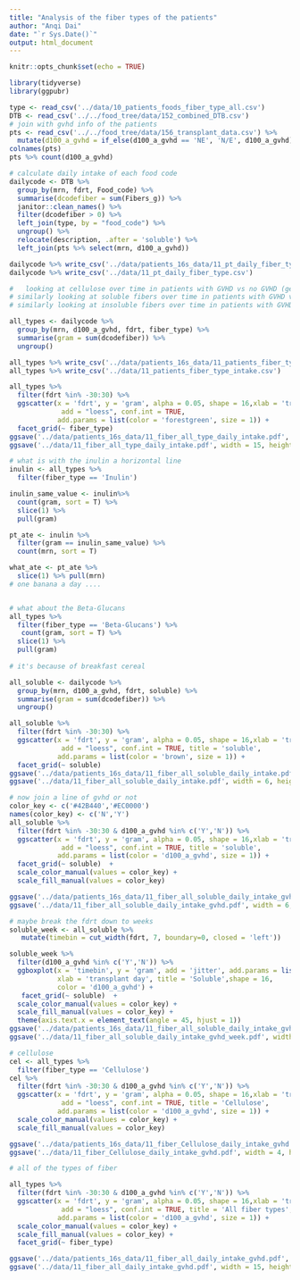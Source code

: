 ```yaml
---
title: "Analysis of the fiber types of the patients"
author: "Anqi Dai"
date: "`r Sys.Date()`"
output: html_document
---
```


```r
knitr::opts_chunk$set(echo = TRUE)
```

```r
library(tidyverse)
library(ggpubr)
```

```r
type <- read_csv('../data/10_patients_foods_fiber_type_all.csv')
DTB <- read_csv('../../food_tree/data/152_combined_DTB.csv')
# join with gvhd info of the patients
pts <- read_csv('../../food_tree/data/156_transplant_data.csv') %>% 
  mutate(d100_a_gvhd = if_else(d100_a_gvhd == 'NE', 'N/E', d100_a_gvhd))
colnames(pts)
pts %>% count(d100_a_gvhd)
```

```r
# calculate daily intake of each food code 
dailycode <- DTB %>%   
  group_by(mrn, fdrt, Food_code) %>% 
  summarise(dcodefiber = sum(Fibers_g)) %>% 
  janitor::clean_names() %>% 
  filter(dcodefiber > 0) %>% 
  left_join(type, by = "food_code") %>% 
  ungroup() %>% 
  relocate(description, .after = 'soluble') %>% 
  left_join(pts %>% select(mrn, d100_a_gvhd))

dailycode %>% write_csv('../data/patients_16s_data/11_pt_daily_fiber_type.csv')
dailycode %>% write_csv('../data/11_pt_daily_fiber_type.csv')  
```

```r
#   looking at cellulose over time in patients with GVHD vs no GVHD (geom_point and geom_smooth, colored by GVHD day -30 to +30)
# similarly looking at soluble fibers over time in patients with GVHD vs no GVHD (geom_point and geom_smooth, colored by GVHD day -30 to +30)
# similarly looking at insoluble fibers over time in patients with GVHD vs no GVHD (geom_point and geom_smooth, colored by GVHD day -30 to +30)

all_types <- dailycode %>% 
  group_by(mrn, d100_a_gvhd, fdrt, fiber_type) %>% 
  summarise(gram = sum(dcodefiber)) %>% 
  ungroup()

all_types %>% write_csv('../data/patients_16s_data/11_patients_fiber_type_intake.csv')
all_types %>% write_csv('../data/11_patients_fiber_type_intake.csv')
```

```r
all_types %>% 
  filter(fdrt %in% -30:30) %>% 
  ggscatter(x = 'fdrt', y = 'gram', alpha = 0.05, shape = 16,xlab = 'transplant day',
             add = "loess", conf.int = TRUE, 
            add.params = list(color = 'forestgreen', size = 1)) +
  facet_grid(~ fiber_type) 
ggsave('../data/patients_16s_data/11_fiber_all_type_daily_intake.pdf', width = 15, height = 5)
ggsave('../data/11_fiber_all_type_daily_intake.pdf', width = 15, height = 5)
```

```r
# what is with the inulin a horizontal line
inulin <- all_types %>% 
  filter(fiber_type == 'Inulin')

inulin_same_value <- inulin%>% 
  count(gram, sort = T) %>% 
  slice(1) %>% 
  pull(gram)

pt_ate <- inulin %>% 
  filter(gram == inulin_same_value) %>% 
  count(mrn, sort = T)   

what_ate <- pt_ate %>% 
  slice(1) %>% pull(mrn)
# one banana a day ....


# what about the Beta-Glucans
all_types %>% 
  filter(fiber_type == 'Beta-Glucans') %>% 
   count(gram, sort = T) %>% 
  slice(1) %>% 
  pull(gram)
 
# it's because of breakfast cereal 
```

```r
all_soluble <- dailycode %>% 
  group_by(mrn, d100_a_gvhd, fdrt, soluble) %>% 
  summarise(gram = sum(dcodefiber)) %>% 
  ungroup()

all_soluble %>% 
  filter(fdrt %in% -30:30) %>% 
  ggscatter(x = 'fdrt', y = 'gram', alpha = 0.05, shape = 16,xlab = 'transplant day',
             add = "loess", conf.int = TRUE, title = 'soluble',
            add.params = list(color = 'brown', size = 1)) +
  facet_grid(~ soluble) 
ggsave('../data/patients_16s_data/11_fiber_all_soluble_daily_intake.pdf', width = 6, height = 4)
ggsave('../data/11_fiber_all_soluble_daily_intake.pdf', width = 6, height = 4)
```

```r
# now join a line of gvhd or not
color_key <- c('#42B440','#EC0000')
names(color_key) <- c('N','Y')
all_soluble %>% 
  filter(fdrt %in% -30:30 & d100_a_gvhd %in% c('Y','N')) %>% 
  ggscatter(x = 'fdrt', y = 'gram', alpha = 0.05, shape = 16,xlab = 'transplant day',
             add = "loess", conf.int = TRUE, title = 'soluble',
            add.params = list(color = 'd100_a_gvhd', size = 1)) +
  facet_grid(~ soluble)  +
  scale_color_manual(values = color_key) +
  scale_fill_manual(values = color_key)

ggsave('../data/patients_16s_data/11_fiber_all_soluble_daily_intake_gvhd.pdf', width = 6, height = 4)
ggsave('../data/11_fiber_all_soluble_daily_intake_gvhd.pdf', width = 6, height = 4)
```

```r
# maybe break the fdrt down to weeks
soluble_week <- all_soluble %>% 
   mutate(timebin = cut_width(fdrt, 7, boundary=0, closed = 'left'))

soluble_week %>% 
  filter(d100_a_gvhd %in% c('Y','N')) %>% 
  ggboxplot(x = 'timebin', y = 'gram', add = 'jitter', add.params = list(alpha = 0.06),
            xlab = 'transplant day', title = 'Soluble',shape = 16,
            color = 'd100_a_gvhd') +
   facet_grid(~ soluble)  +
  scale_color_manual(values = color_key) +
  scale_fill_manual(values = color_key) +
  theme(axis.text.x = element_text(angle = 45, hjust = 1))
ggsave('../data/patients_16s_data/11_fiber_all_soluble_daily_intake_gvhd_week.pdf', width = 8, height = 4)
ggsave('../data/11_fiber_all_soluble_daily_intake_gvhd_week.pdf', width = 8, height = 4)
```
```r
# cellulose
cel <- all_types %>% 
  filter(fiber_type == 'Cellulose')
cel %>% 
  filter(fdrt %in% -30:30 & d100_a_gvhd %in% c('Y','N')) %>% 
  ggscatter(x = 'fdrt', y = 'gram', alpha = 0.05, shape = 16,xlab = 'transplant day',
             add = "loess", conf.int = TRUE, title = 'Cellulose',
            add.params = list(color = 'd100_a_gvhd', size = 1)) +
  scale_color_manual(values = color_key) +
  scale_fill_manual(values = color_key)

ggsave('../data/patients_16s_data/11_fiber_Cellulose_daily_intake_gvhd.pdf', width = 4, height = 4)
ggsave('../data/11_fiber_Cellulose_daily_intake_gvhd.pdf', width = 4, height = 4)
```
```r
# all of the types of fiber

all_types %>% 
  filter(fdrt %in% -30:30 & d100_a_gvhd %in% c('Y','N')) %>% 
  ggscatter(x = 'fdrt', y = 'gram', alpha = 0.05, shape = 16,xlab = 'transplant day',
             add = "loess", conf.int = TRUE, title = 'All fiber types',
            add.params = list(color = 'd100_a_gvhd', size = 1)) +
  scale_color_manual(values = color_key) +
  scale_fill_manual(values = color_key) +
  facet_grid(~ fiber_type) 

ggsave('../data/patients_16s_data/11_fiber_all_daily_intake_gvhd.pdf', width = 15, height = 4)
ggsave('../data/11_fiber_all_daily_intake_gvhd.pdf', width = 15, height = 4)
```

